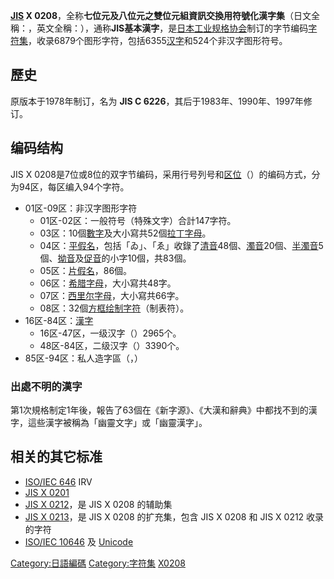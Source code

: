 '''[[日本工業標準|JIS]] X 0208'''，全称'''七位元及八位元之雙位元組資訊交換用符號化漢字集'''（日文全稱：'''{{lang|ja|7ビット及び8ビットの2バイト情報交換用符号化漢字集合}}'''，英文全稱：{{lang|en|7-bit and 8-bit double byte coded KANJI sets for information interchange}}），通称'''JIS基本漢字'''，是[[日本工业规格协会|日本工业规格协会]]制订的字节编码[[字符集|字符集]]，收录6879个图形字符，包括6355[[汉字|汉字]]和524个非汉字图形符号。

==歷史==
原版本于1978年制订，名为 '''JIS C 6226'''，其后于1983年、1990年、1997年修订。

== 编码结构 ==
JIS X 0208是7位或8位的双字节编码，采用行号列号和[[区位|区位]]（{{lang|ja|区点，kuten}}）的编码方式，分为94区，每区编入94个字符。
*01区-09区：非汉字图形字符
**01区-02区：一般符号（特殊文字）合計147字符。
**03区：10個[[數字|數字]]及大小寫共52個[[拉丁字母|拉丁字母]]。
**04区：[[平假名|平假名]]，包括「ゐ」、「ゑ」收錄了[[清音|清音]]48個、[[濁音|濁音]]20個、[[半濁音|半濁音]]5個、[[拗音|拗音]]及[[促音|促音]]的小字10個，共83個。
**05区：[[片假名|片假名]]，86個。
**06区：[[希腊字母|希腊字母]]，大小寫共48字。
**07区：[[西里尔字母|西里尔字母]]，大小寫共66字。
**08区：32個[[方框绘制字符|方框绘制字符]]（制表符）。
*16区-84区：[[日本汉字|漢字]]
**16区-47区，一级汉字（{{lang|ja|第1水準}}）2965个。
**48区-84区，二级汉字（{{lang|ja|第2水準}}）3390个。
*85区-94区：私人造字區（{{lang|ja|空き領域}}，{{lang|en|unassigned code-points}}）

=== 出處不明的漢字 ===
{{Main|幽靈漢字}}
第1次規格制定1年後，{{Link-ja|田嶋一夫|田嶋一夫}}報告了63個在《新字源》、《大漢和辭典》中都找不到的漢字，這些漢字被稱為「幽靈文字」或「幽靈漢字」。

== 相关的其它标准 ==
*[[ISO/IEC_646|ISO/IEC 646]] IRV
*[[JIS_X_0201|JIS X 0201]]
*[[JIS_X_0212|JIS X 0212]]，是 JIS X 0208 的辅助集
*[[JIS_X_0213|JIS X 0213]]，是 JIS X 0208 的扩充集，包含 JIS X 0208 和 JIS X 0212 收录的字符
*[[ISO/IEC_10646|ISO/IEC 10646]] 及 [[Unicode|Unicode]]

{{Character encoding}}
[[Category:日語編碼|Category:日語編碼]]
[[Category:字符集|Category:字符集]]
[[Category:JIS|X0208]]